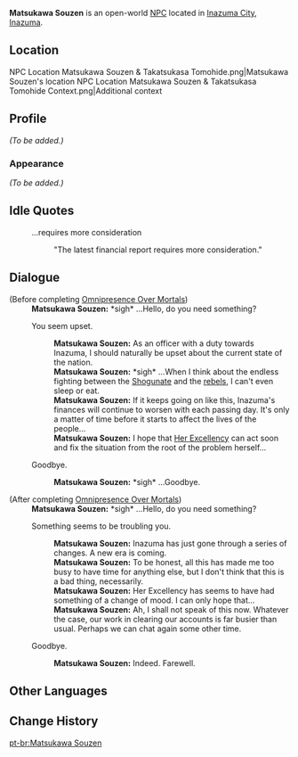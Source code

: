 {{Meta
<!-- REMOVE THIS TEMPLATE AFTER ADDING MISSING INFO -->
|missing_NPC_profile  = yes
}}
{{Character Infobox
|type             = Open-World NPC
|image            = NPC Matsukawa Souzen.png
|region           = Inazuma
|location         = Inazuma
|affiliation      = Inazuma Shogunate
|title            = Government Official
}}
'''Matsukawa Souzen''' is an open-world [[NPC]] located in [[Inazuma City]], [[Inazuma]].

==Location==
<gallery>
NPC Location Matsukawa Souzen & Takatsukasa Tomohide.png|Matsukawa Souzen's location
NPC Location Matsukawa Souzen & Takatsukasa Tomohide Context.png|Additional context
</gallery>

==Profile==
<!-- detailed story/lore information goes here -->
''(To be added.)''

===Appearance===
''(To be added.)''

==Idle Quotes==
{{Dialogue Start}}
: {{DIcon|Idle}} ...requires more consideration
:: {{A|VO Matsukawa Souzen 01.ogg}} "The latest financial report requires more consideration."
{{Dialogue End}}

==Dialogue==
{{Dialogue Start}}
;(Before completing [[Omnipresence Over Mortals]])
:'''Matsukawa Souzen:''' *sigh* ...Hello, do you need something?
:{{DIcon}} You seem upset.
::'''Matsukawa Souzen:''' As an officer with a duty towards Inazuma, I should naturally be upset about the current state of the nation.
::'''Matsukawa Souzen:''' *sigh* ...When I think about the endless fighting between the [[Shogunate]] and the [[Watatsumi Army|rebels]], I can't even sleep or eat.
::'''Matsukawa Souzen:''' If it keeps going on like this, Inazuma's finances will continue to worsen with each passing day. It's only a matter of time before it starts to affect the lives of the people...
::'''Matsukawa Souzen:''' I hope that [[Raiden Shogun|Her Excellency]] can act soon and fix the situation from the root of the problem herself...
:{{DIcon}} Goodbye.
::'''Matsukawa Souzen:''' *sigh* ...Goodbye.

;(After completing [[Omnipresence Over Mortals]])
:'''Matsukawa Souzen:''' *sigh* ...Hello, do you need something?
:{{DIcon}} Something seems to be troubling you.
::'''Matsukawa Souzen:''' Inazuma has just gone through a series of changes. A new era is coming.
::'''Matsukawa Souzen:''' To be honest, all this has made me too busy to have time for anything else, but I don't think that this is a bad thing, necessarily.
::'''Matsukawa Souzen:''' Her Excellency has seems to have had something of a change of mood. I can only hope that...
::'''Matsukawa Souzen:''' Ah, I shall not speak of this now. Whatever the case, our work in clearing our accounts is far busier than usual. Perhaps we can chat again some other time.
:{{DIcon}} Goodbye.
::'''Matsukawa Souzen:''' Indeed. Farewell.
{{Dialogue End}}

==Other Languages==
{{Other Languages
|default_hidden = 1
|en      = Matsukawa Souzen
|zhs     = 松川宗全
|zhs_rm  = Sōngchuān Zōngquán
|zht     = 松川宗全
|zht_rm  = Sōngchuān Zōngquán
|ja      = 松川宗全
|ja_rm   = Matsukawa Souzen
|ko      = 마츠카와 소우젠
|es      = Matsukawa Souzen
|fr      = Matsukawa Souzen
|ru      = Мацукава Содзэн
|th      = Matsukawa Souzen
|vi      = Matsukawa Souzen
|de      = Matsukawa Souzen
|id      = Matsukawa Souzen
|pt      = Matsukawa Souzen
|tr      = Matsukawa Souzen
|it      = Matsukawa Souzen
}}

==Change History==
{{Change History|2.0}}
<!--
==References==
{{Reflist}}-->

[[pt-br:Matsukawa Souzen]]